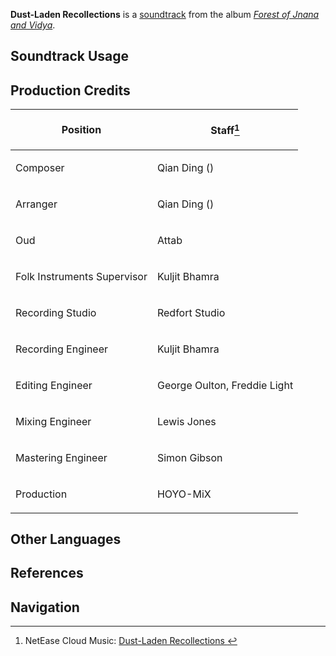 {{Soundtrack Infobox
|image          = Forest of Jnana and Vidya.png
|album          = Forest of Jnana and Vidya
|disc           = 2
|number         = 57
|featured       =
|featured2      =
|featured3      =
|featured_disc  =
|featured_disc2 =
|featured_disc3 =
|youtube_id     = wmJV7p_waNY
|spotify_id     = 5uEr08vysH2axMXHlO1HLo
|previous       = Vestige of Dahri
|next           = Midnight Reflections
}}
'''Dust-Laden Recollections''' is a [[soundtrack]] from the album ''[[Forest of Jnana and Vidya]]''.

==Soundtrack Usage==
{{Soundtrack Usage
|quest    = 
|location = Devantaka Mountain//night
|domain   = 
}}

==Production Credits==
{| class="wikitable"
! Position
! Staff<ref>NetEase Cloud Music: [https://music.163.com/song?id=1992344586 Dust-Laden Recollections {{zh|尘封的往事}}]</ref>
|-
! Composer
| Qian Ding ({{zh|丁谦}})
|-
! Arranger
| Qian Ding ({{zh|丁谦}})
|-
! Oud
| Attab
|-
! Folk Instruments Supervisor
| Kuljit Bhamra
|-
! Recording Studio
| Redfort Studio
|-
! Recording Engineer
| Kuljit Bhamra
|-
! Editing Engineer
| George Oulton, Freddie Light
|-
! Mixing Engineer
| Lewis Jones
|-
! Mastering Engineer
| Simon Gibson
|-
! Production
| HOYO-MiX
|}
<!--
==Gallery==
<gallery>
</gallery>

==Trivia==
-->
==Other Languages==
{{Other Languages
|en      = Dust-Laden Recollections
|zhs     = 尘封的往事
|zhs_rm  = Chénfēng de Wǎngshì
|zht     = 塵封的往事
|zht_rm  = Chénfēng de Wǎngshì
|zh_tl   = 
|ja      = 封じられた過去
|ja_rm   = Fuujirareta Kako
|ja_tl   = Sealed Past
}}

==References==
{{Reflist}}

==Navigation==
{{Soundtrack Navbox|Forest of Jnana and Vidya}}